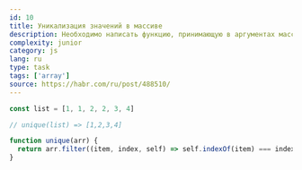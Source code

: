 ```yaml
---
id: 10
title: Уникализация значений в массиве
description: Необходимо написать функцию, принимающую в аргументах массив целых чисел и возвращающую новый массив, состоящий только из уникальных значений первого массива.
complexity: junior
category: js
lang: ru
type: task
tags: ['array']
source: https://habr.com/ru/post/488510/
---
```


```js example
const list = [1, 1, 2, 2, 3, 4]

// unique(list) => [1,2,3,4]
```

```js answer
function unique(arr) {
  return arr.filter((item, index, self) => self.indexOf(item) === index)
}
```
